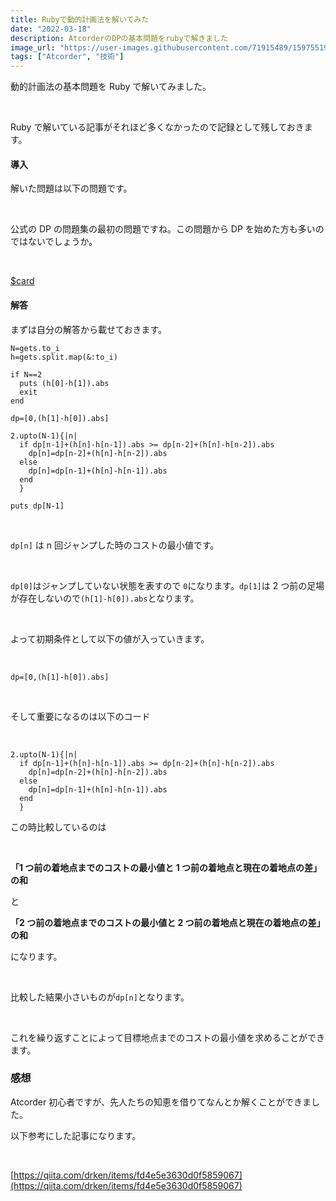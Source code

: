 ```yaml
---
title: Rubyで動的計画法を解いてみた
date: "2022-03-18"
description: AtcorderのDPの基本問題をrubyで解きました
image_url: "https://user-images.githubusercontent.com/71915489/159755199-629aa3c9-46ef-4dfc-803e-667c1ef16b69.jpg"
tags: ["Atcorder", "技術"]
---
```


動的計画法の基本問題を Ruby で解いてみました。

<br />

Ruby で解いている記事がそれほど多くなかったので記録として残しておきます。

#### 導入

解いた問題は以下の問題です。

<br />

公式の DP の問題集の最初の問題ですね。この問題から DP を始めた方も多いのではないでしょうか。

<br />

[$card](https://atcoder.jp/contests/abc243/editorial/3542)

#### 解答

まずは自分の解答から載せておきます。

```ruby{numberLines:true}
N=gets.to_i
h=gets.split.map(&:to_i)

if N==2
  puts (h[0]-h[1]).abs
  exit
end

dp=[0,(h[1]-h[0]).abs]

2.upto(N-1){|n|
  if dp[n-1]+(h[n]-h[n-1]).abs >= dp[n-2]+(h[n]-h[n-2]).abs
    dp[n]=dp[n-2]+(h[n]-h[n-2]).abs
  else
    dp[n]=dp[n-1]+(h[n]-h[n-1]).abs
  end
  }

puts dp[N-1]
```

<br />

`dp[n]` は n 回ジャンプした時のコストの最小値です。

<br />

`dp[0]`はジャンプしていない状態を表すので `0`になります。`dp[1]`は 2 つ前の足場が存在しないので`(h[1]-h[0]).abs`となります。

<br />

よって初期条件として以下の値が入っていきます。

<br />

```ruby{numberLines:true}
dp=[0,(h[1]-h[0]).abs]
```

<br />

そして重要になるのは以下のコード

<br />

```ruby{numberLines:true}
2.upto(N-1){|n|
  if dp[n-1]+(h[n]-h[n-1]).abs >= dp[n-2]+(h[n]-h[n-2]).abs
    dp[n]=dp[n-2]+(h[n]-h[n-2]).abs
  else
    dp[n]=dp[n-1]+(h[n]-h[n-1]).abs
  end
  }
```

この時比較しているのは

<br />

**「1 つ前の着地点までのコストの最小値と 1 つ前の着地点と現在の着地点の差」の和**

と

**「2 つ前の着地点までのコストの最小値と 2 つ前の着地点と現在の着地点の差」の和**

になります。

<br />

比較した結果小さいものが`dp[n]`となります。

<br />

これを繰り返すことによって目標地点までのコストの最小値を求めることができます。

### 感想

Atcorder 初心者ですが、先人たちの知恵を借りてなんとか解くことができました。

以下参考にした記事になります。

<br />

[https://qiita.com/drken/items/fd4e5e3630d0f5859067](https://qiita.com/drken/items/fd4e5e3630d0f5859067)
